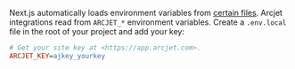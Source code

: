 Next.js automatically loads environment variables from [certain files][next-env].
Arcjet integrations read from `ARCJET_*` environment variables.
Create a `.env.local` file in the root of your project and add your key:

```ini title=".env.local"
# Get your site key at <https://app.arcjet.com>.
ARCJET_KEY=ajkey_yourkey
```

[next-env]: https://nextjs.org/docs/pages/guides/environment-variables#environment-variable-load-order
